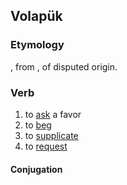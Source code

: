 {{also|begon}}
==Volapük==

===Etymology===
{{bor+|vo|en|beg}}, from {{der|vo|enm|beggen}}, of disputed origin.

===Verb===
{{head|vo|verb}}

# to [[ask]] a favor
# to [[beg]]
# to [[supplicate]]
# to [[request]]

====Conjugation====
{{vo-conj}}